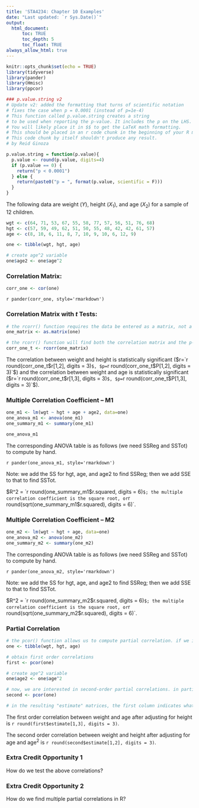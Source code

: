 ```yaml
---
title: 'STA4234: Chapter 10 Examples'
date: "Last updated: `r Sys.Date()`"
output: 
  html_document:
      toc: TRUE
      toc_depth: 5
      toc_float: TRUE
always_allow_html: true
---
```


```r
knitr::opts_chunk$set(echo = TRUE)
library(tidyverse)
library(pander)
library(Hmisc)
library(ppcor)

### p.value.string v2
# Update v2: added the formatting that turns of scientific notation
# fixes the case when p = 0.0001 (instead of p=1e-4)
# This function called p.value.string creates a string
# to be used when reporting the p-value. It includes the p on the LHS.
# You will likely place it in $$ to get the LaTeX math formatting.
# This should be placed in an r code chunk in the beginning of your R markdown
# This code chunk by itself shouldn't produce any result.
# by Reid Ginoza

p.value.string = function(p.value){
  p.value <- round(p.value, digits=4)
  if (p.value == 0) {
    return("p < 0.0001")
  } else {
    return(paste0("p = ", format(p.value, scientific = F)))
  }
}
```

The following data are weight ($Y$), height ($X_1$), and age ($X_2$) for a sample of 12 children. 

```r
wgt <- c(64, 71, 53, 67, 55, 58, 77, 57, 56, 51, 76, 68)
hgt <- c(57, 59, 49, 62, 51, 50, 55, 48, 42, 42, 61, 57)
age <- c(8, 10, 6, 11, 8, 7, 10, 9, 10, 6, 12, 9)

one <- tibble(wgt, hgt, age)

# create age^2 variable
one$age2 <- one$age^2
```

### Correlation Matrix:

```r
corr_one <- cor(one)
```

`r pander(corr_one, style='rmarkdown')`


### Correlation Matrix with *t* Tests:

```r
# the rcorr() function requires the data be entered as a matrix, not a tibble (or data frame). the as.matrix() function will convert a tibble to a matrix for us
one_matrix <- as.matrix(one)

# the rcorr() function will find both the correlation matrix and the p-values associated with testing rho=0 (the t-test)
corr_one_t <- rcorr(one_matrix)
```

The correlation between weight and height is statistically significant ($r=`r round(corr_one_t$r[1,2], digits = 3)`$, $p=`r round(corr_one_t$P[1,2], digits = 3)`$) and the correlation between weight and age is statistically significant ($r=`r round(corr_one_t$r[1,3], digits = 3)`$, $p=`r round(corr_one_t$P[1,3], digits = 3)`$).

### Multiple Correlation Coefficient -- M1

```r
one_m1 <- lm(wgt ~ hgt + age + age2, data=one)
one_anova_m1 <- anova(one_m1)
one_summary_m1 <- summary(one_m1)

one_anova_m1
```

The corresponding ANOVA table is as follows (we need SSReg and SSTot) to compute by hand. 

`r pander(one_anova_m1, style='rmarkdown')`

Note: we add the SS for hgt, age, and age2 to find SSReg; then we add SSE to that to find SSTot.

$R^2 = `r round(one_summary_m1$r.squared, digits = 6)`$; the multiple correlation coefficient is the square root, or `r round(sqrt(one_summary_m1$r.squared), digits = 6)`.

### Multiple Correlation Coefficient -- M2

```r
one_m2 <- lm(wgt ~ hgt + age, data=one)
one_anova_m2 <- anova(one_m2)
one_summary_m2 <- summary(one_m2)
```

The corresponding ANOVA table is as follows (we need SSReg and SSTot) to compute by hand. 

`r pander(one_anova_m2, style='rmarkdown')`

Note: we add the SS for hgt, age, and age2 to find SSReg; then we add SSE to that to find SSTot.

$R^2 = `r round(one_summary_m2$r.squared, digits = 6)`$; the multiple correlation coefficient is the square root, or `r round(sqrt(one_summary_m2$r.squared), digits = 6)`.

### Partial Correlation

```r

# the pcor() function allows us to compute partial correlation. if we include all variables, it will find higher-order correlations. right now, we only want the first order correlation. in particular, we want the first order correlation between weight and age after adjusting for height. thus, we will leave age^2 out of the data.
one <- tibble(wgt, hgt, age)

# obtain first order correlations
first <- pcor(one)

# create age^2 variable
one$age2 <- one$age^2

# now, we are interested in second-order partial correlations. in particular, we want the correlation between weight and height after adjusting for both age and age^2. this will, however, obtain all second order correlations.
second <- pcor(one)

# in the resulting "estimate" matrices, the first column indicates what R treated as the Y variable and the other columns are X, with the others as the C_i (e.g., in the second order correlation matrix, wgt, hgt is Y=wgt, X=hgt, C_1=age, C_2=age^2)
```

The first order correlation between weight and age after adjusting for height is `r round(first$estimate[1,3], digits = 3)`.

The second order correlation between weight and height after adjusting for age and age$^2$ is `r round(second$estimate[1,2], digits = 3)`.

### Extra Credit Opportunity 1

How do we test the above correlations?

### Extra Credit Opportunity 2

How do we find multiple partial correlations in R? 


